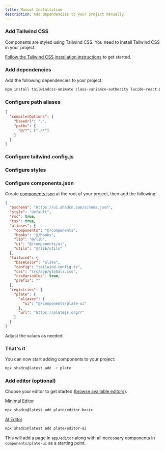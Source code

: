 ```yaml
---
title: Manual Installation
description: Add dependencies to your project manually.
---
```


<Steps>

### Add Tailwind CSS

Components are styled using Tailwind CSS. You need to install Tailwind CSS in your project.

[Follow the Tailwind CSS installation instructions](https://tailwindcss.com/docs/installation) to get started.

### Add dependencies

Add the following dependencies to your project:

```bash
npm install tailwindcss-animate class-variance-authority lucide-react @udecode/cn @udecode/plate-common slate slate-react slate-history slate-hyperscript
```

### Configure path aliases

```json {3-6} title="tsconfig.json"
{
  "compilerOptions": {
    "baseUrl": ".",
    "paths": {
      "@/*": ["./*"]
    }
  }
}
```

### Configure tailwind.config.js

<ComponentSource src="../../templates/plate-playground-template/tailwind.config.ts" />

### Configure styles

<ComponentSource src="../../templates/plate-playground-template/src/app/globals.css" />

### Configure components.json

Create [components.json](/docs/components/components-json) at the root of your project, then add the following:

```json
{
  "$schema": "https://ui.shadcn.com/schema.json",
  "style": "default",
  "rsc": true,
  "tsx": true,
  "aliases": {
    "components": "@/components",
    "hooks": "@/hooks",
    "lib": "@/lib",
    "ui": "@/components/ui",
    "utils": "@/lib/utils"
  },
  "tailwind": {
    "baseColor": "slate",
    "config": "tailwind.config.ts",
    "css": "src/app/globals.css",
    "cssVariables": true,
    "prefix": ""
  },
  "registries": {
    "plate": {
      "aliases": {
        "ui": "@/components/plate-ui"
      },
      "url": "https://platejs.org/r"
    }
  }
}
```

Adjust the values as needed.

### That's it

You can now start adding components to your project:

```bash
npx shadcx@latest add -r plate
```

### Add editor (optional)

Choose your editor to get started ([browse available editors](/editors)). 

[Minimal Editor](https://template.platejs.org/editor)
```bash
npx shadcx@latest add plate/editor-basic
```

[AI Editor](https://playground.platejs.org/editor)
```bash
npx shadcx@latest add plate/editor-ai
```

This will add a page in `app/editor` along with all necessary components in `components/plate-ui` as a starting point.

</Steps>
